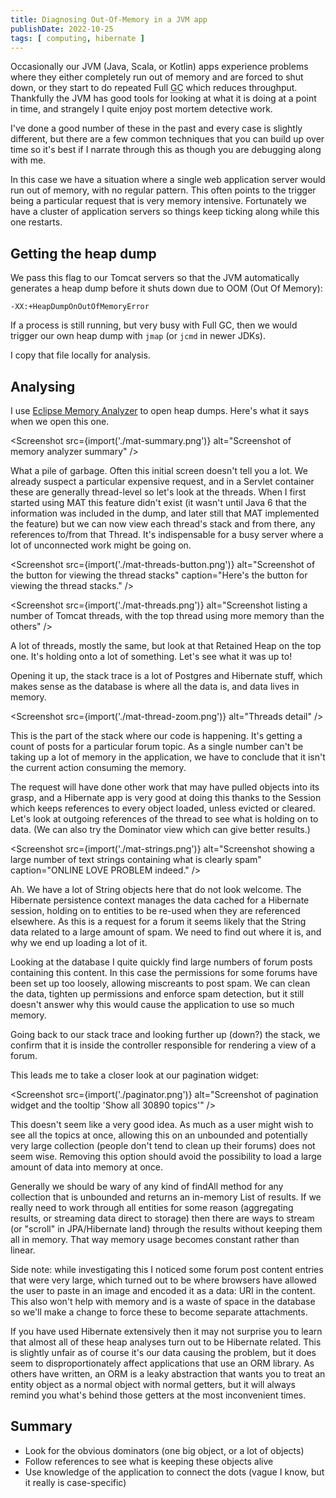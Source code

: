 ```yaml
---
title: Diagnosing Out-Of-Memory in a JVM app
publishDate: 2022-10-25
tags: [ computing, hibernate ]
---
```


Occasionally our JVM (Java, Scala, or Kotlin) apps experience problems where they either completely run out of memory and are forced to shut down, or they start to do repeated Full <abbr title="Garbage Collection">GC</abbr> which reduces throughput. Thankfully the JVM has good tools for looking at what it is doing at a point in time, and strangely I quite enjoy post mortem detective work.

I've done a good number of these in the past and every case is slightly different, but there are a few common techniques that you can build up over time so it's best if I narrate through this as though you are debugging along with me.

In this case we have a situation where a single web application server would run out of memory, with no regular pattern. This often points to the trigger being a particular request that is very memory intensive. Fortunately we have a cluster of application servers so things keep ticking along while this one restarts.

## Getting the heap dump

We pass this flag to our Tomcat servers so that the JVM automatically generates a heap dump before it shuts down due to OOM (Out Of Memory):

````
-XX:+HeapDumpOnOutOfMemoryError
````

If a process is still running, but very busy with Full GC, then we would trigger our own heap dump with `jmap` (or `jcmd` in newer JDKs).

I copy that file locally for analysis.

## Analysing

I use [Eclipse Memory Analyzer](https://www.eclipse.org/mat/) to open heap dumps. Here's what it says when we open this one.

<Screenshot src={import('./mat-summary.png')} alt="Screenshot of memory analyzer summary" />

What a pile of garbage. Often this initial screen doesn't tell you a lot. We already suspect a particular expensive request, and in a Servlet container these are generally thread-level so let's look at the threads. When I first started using MAT this feature didn't exist (it wasn't until Java 6 that the information was included in the dump, and later still that MAT implemented the feature) but we can now view each thread's stack and from there, any references to/from that Thread. It's indispensable for a busy server where a lot of unconnected work might be going on. 

<Screenshot src={import('./mat-threads-button.png')} alt="Screenshot of the button for viewing the thread stacks" caption="Here's the button for viewing the thread stacks." />

<Screenshot src={import('./mat-threads.png')} alt="Screenshot listing a number of Tomcat threads, with the top thread using more memory than the others" />

A lot of threads, mostly the same, but look at that Retained Heap on the top one. It's holding onto a lot of something. Let's see what it was up to!  

Opening it up, the stack trace is a lot of Postgres and Hibernate stuff, which makes sense as the database is where all the data is, and data lives in memory. 

<Screenshot src={import('./mat-thread-zoom.png')} alt="Threads detail" />

This is the part of the stack where our code is happening. It's getting a count of posts for a particular forum topic. As a single number can't be taking up a lot of memory in the application, we have to conclude that it isn't the current action consuming the memory.

The request will have done other work that may have pulled objects into its grasp, and a Hibernate app is very good at doing this thanks to the Session which keeps references to every object loaded, unless evicted or cleared. Let's look at outgoing references of the thread to see what is holding on to data. (We can also try the Dominator view which can give better results.) 

<Screenshot src={import('./mat-strings.png')} alt="Screenshot showing a large number of text strings containing what is clearly spam" caption="ONLINE LOVE PROBLEM indeed." />
 
Ah. We have a lot of String objects here that do not look welcome. The Hibernate persistence context manages the data cached for a Hibernate session, holding on to entities to be re-used when they are referenced elsewhere. As this is a request for a forum it seems likely that the String data related to a large amount of spam. We need to find out where it is, and why we end up loading a lot of it. 

Looking at the database I quite quickly find large numbers of forum posts containing this content. In this case the permissions for some forums have been set up too loosely, allowing miscreants to post spam. We can clean the data, tighten up permissions and enforce spam detection, but it still doesn't answer why this would cause the application to use so much memory.

Going back to our stack trace and looking further up (down?) the stack, we confirm that it is inside the controller responsible for rendering a view of a forum.

This leads me to take a closer look at our pagination widget: 

<Screenshot src={import('./paginator.png')} alt="Screenshot of pagination widget and the tooltip 'Show all 30890 topics'" /> 

This doesn't seem like a very good idea. As much as a user might wish to see all the topics at once, allowing this on an unbounded and potentially very large collection (people don't tend to clean up their forums) does not seem wise. Removing this option should avoid the possibility to load a large amount of data into memory at once. 

Generally we should be wary of any kind of findAll method for any collection that is unbounded and returns an in-memory List of results. If we really need to work through all entities for some reason (aggregating results, or streaming data direct to storage) then there are ways to stream (or "scroll" in JPA/Hibernate land) through the results without keeping them all in memory. That way memory usage becomes constant rather than linear. 

Side note: while investigating this I noticed some forum post content entries that were very large, which turned out to be where browsers have allowed the user to paste in an image and encoded it as a data: URI in the content. This also won't help with memory and is a waste of space in the database so we'll make a change to force these to become separate attachments.

If you have used Hibernate extensively then it may not surprise you to learn that almost all of these heap analyses turn out to be Hibernate related. This is slightly unfair as of course it's our data causing the problem, but it does seem to disproportionately affect applications that use an ORM library. As others have written, an ORM is a leaky abstraction that wants you to treat an entity object as a normal object with normal getters, but it will always remind you what's behind those getters at the most inconvenient times.

## Summary

* Look for the obvious dominators (one big object, or a lot of objects)
* Follow references to see what is keeping these objects alive
* Use knowledge of the application to connect the dots (vague I know, but it really is case-specific)